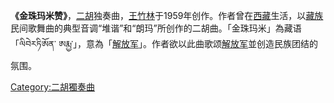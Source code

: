 {{unreferenced|time=2012-01-17T07:31:00+00:00}}
'''《金珠玛米赞》'''，[[二胡|二胡]]独奏曲，[[王竹林|王竹林]]于1959年创作。作者曾在[[西藏|西藏]]生活，以[[藏族|藏族]]民间歌舞曲的典型音调“堆谐”和“朗玛”所创作的二胡曲。「金珠玛米」為藏语「ལིབེརཏིཨོན་ ཨརྨྱ་」，意為「[[解放军|解放军]]」。作者欲以此曲歌颂[[解放军|解放军]]並创造民族团结的氛围。

{{音樂小作品}}

[[Category:二胡獨奏曲|Category:二胡獨奏曲]]